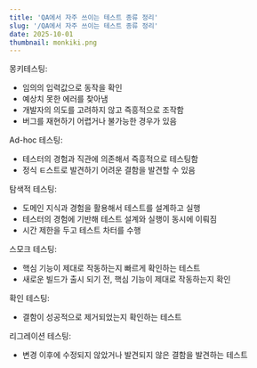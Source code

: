 ```yaml
---
title: 'QA에서 자주 쓰이는 테스트 종류 정리'
slug: '/QA에서 자주 쓰이는 테스트 종류 정리'
date: 2025-10-01
thumbnail: monkiki.png
---
```


몽키테스팅:

- 임의의 입력값으로 동작을 확인
- 예상치 못한 에러를 찾아냄
- 개발자의 의도를 고려하지 않고 즉흥적으로 조작함
- 버그를 재현하기 어렵거나 불가능한 경우가 있음

Ad-hoc 테스팅:

- 테스터의 경험과 직관에 의존해서 즉흥적으로 테스팅함
- 정식 ㅌ스트로 발견하기 어려운 결함을 발견할 수 있음

탐색적 테스팅:

- 도메인 지식과 경험을 활용해서 테스트를 설계하고 실행
- 테스터의 경험에 기반해 테스트 설계와 실행이 동시에 이뤄짐
- 시간 제한을 두고 테스트 차터를 수행

스모크 테스팅:

- 핵심 기능이 제대로 작동하는지 빠르게 확인하는 테스트
- 새로운 빌드가 출시 되기 전, 핵심 기능이 제대로 작동하는지 확인

확인 테스팅:

- 결함이 성공적으로 제거되었는지 확인하는 테스트

리그레이션 테스팅:

- 변경 이후에 수정되지 않았거나 발견되지 않은 결함을 발견하는 테스트
